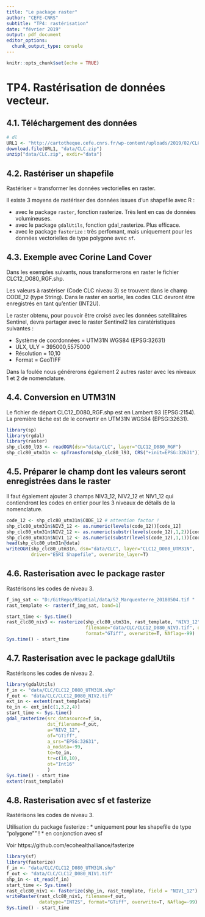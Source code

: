```yaml
---
title: "Le package raster"
author: "CEFE-CNRS"
subtitle: "TP4: rastérisation"
date: "février 2019"
output: pdf_document
editor_options: 
  chunk_output_type: console
---
```


```r
knitr::opts_chunk$set(echo = TRUE)
```


# TP4. Rastérisation de données vecteur.

## 4.1. Téléchargement des données 
```r
# dl 
URL1 <- "http://cartotheque.cefe.cnrs.fr/wp-content/uploads/2019/02/CLC.zip"
download.file(URL1, "data/CLC.zip")
unzip("data/CLC.zip", exdir="data")
```


## 4.2. Rastériser un shapefile

Rastériser = transformer les données vectorielles en raster.

Il existe 3 moyens de rastériser des données issues d'un shapefile avec R :

* avec le package `raster`, fonction rasterize. Très lent en cas de données volumineuses.
* avec le package `gdalUtils`, fonction gdal_rasterize. Plus efficace.
* avec le package `fasterize` : très perfomant, mais uniquement pour les données vectorielles de type polygone avec `sf`.

## 4.3. Exemple avec Corine Land Cover
Dans les exemples suivants, nous transformerons en raster le fichier CLC12_D080_RGF.shp.

Les valeurs à rastériser (Code CLC niveau 3) se trouvent dans le champ CODE_12 (type String). Dans le raster en sortie, les codes CLC devront être enregistrés en tant qu'entier (INT2U). 

Le raster obtenu, pour pouvoir être croisé avec les données satellitaires Sentinel, devra partager avec le raster Sentinel2 les caratéristiques suivantes :

* Système de coordonnées = UTM31N WGS84 (EPSG:32631)
* ULX, ULY = 395000,5575000
* Résolution = 10,10
* Format = GeoTIFF

Dans la foulée nous générerons également 2 autres raster avec les niveaux 1 et 2 de nomenclature.

## 4.4. Conversion en UTM31N
Le fichier de départ CLC12_D080_RGF.shp est en Lambert 93 (EPSG:2154). La première tâche est de le convertir en UTM31N WGS84 (EPSG:32631). 
```r
library(sp)
library(rgdal)
library(raster)
shp_clc80_l93 <- readOGR(dsn="data/CLC", layer="CLC12_D080_RGF")
shp_clc80_utm31n <- spTransform(shp_clc80_l93, CRS("+init=EPSG:32631"))
```

## 4.5. Préparer le champ dont les valeurs seront enregistrées dans le raster
Il faut également ajouter 3 champs NIV3_12, NIV2_12 et NIV1_12 qui contiendront les codes en entier pour les 3 niveaux de détails de la nomenclature.
```r
code_12 <- shp_clc80_utm31n$CODE_12 # attention factor !
shp_clc80_utm31n$NIV3_12 <- as.numeric(levels(code_12))[code_12]
shp_clc80_utm31n$NIV2_12 <- as.numeric(substr(levels(code_12),1,2))[code_12]
shp_clc80_utm31n$NIV1_12 <- as.numeric(substr(levels(code_12),1,1))[code_12]
head(shp_clc80_utm31n@data)
writeOGR(shp_clc80_utm31n, dsn="data/CLC", layer="CLC12_D080_UTM31N", 
         driver="ESRI Shapefile", overwrite_layer=T)
```

## 4.6. Rasterisation avec le package raster
Rastérisons les codes de niveau 3.
```r
f_img_sat <- "D:/GitRepo/RSpatial/data/S2_Marquenterre_20180504.tif "
rast_template <- raster(f_img_sat, band=1)

start_time <- Sys.time()
rast_clc80_niv3 <- rasterize(shp_clc80_utm31n, rast_template, "NIV3_12", 
                             filename="data/CLC/CLC12_D080_NIV3.tif", datatype="INT2S", 
                             format="GTiff", overwrite=T, NAflag=-99)
Sys.time() - start_time
```

## 4.7. Rasterisation avec le package gdalUtils
Rastérisons les codes de niveau 2.
```r
library(gdalUtils)
f_in <- "data/CLC/CLC12_D080_UTM31N.shp"
f_out <- "data/CLC/CLC12_D080_NIV2.tif"
ext_in <- extent(rast_template)
te_in <- ext_in[c(1,3,2,4)]
start_time <- Sys.time()
gdal_rasterize(src_datasource=f_in,
               dst_filename=f_out,
               a="NIV2_12",
               of="GTiff",
               a_srs="EPSG:32631",
               a_nodata=-99,
               te=te_in,
               tr=c(10,10),
               ot="Int16"
               )
Sys.time() - start_time
extent(rast_template)
```

## 4.8. Rasterisation avec sf et fasterize
Rastérisons les codes de niveau 3.

Utilisation du package fasterize :
* uniquement pour les shapefile de type "polygone"" !
* en conjonction avec sf

Voir https://github.com/ecohealthalliance/fasterize

```r
library(sf)
library(fasterize) 
f_in <- "data/CLC/CLC12_D080_UTM31N.shp"
f_out <- "data/CLC/CLC12_D080_NIV1.tif"
shp_in <- st_read(f_in)
start_time <- Sys.time()
rast_clc80_niv1 <- fasterize(shp_in, rast_template, field = "NIV1_12")
writeRaster(rast_clc80_niv1, filename=f_out, 
            datatype="INT2S", format="GTiff", overwrite=T, NAflag=-99)
Sys.time() - start_time
```


